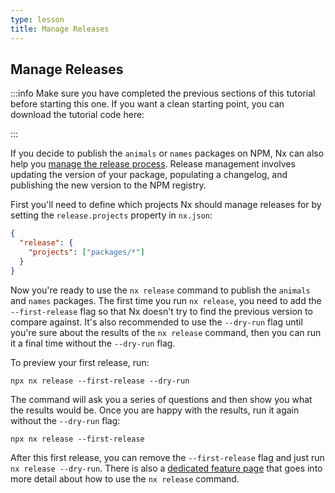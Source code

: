 ```yaml
---
type: lesson
title: Manage Releases
---
```



## Manage Releases

:::info
Make sure you have completed the previous sections of this tutorial before starting this one. If you want a clean starting point, you can download the tutorial code here:

<div class="my-5">
  <DownloadButton client:load></DownloadButton>
</div>
:::

If you decide to publish the `animals` or `names` packages on NPM, Nx can also help you [manage the release process](/features/manage-releases). Release management involves updating the version of your package, populating a changelog, and publishing the new version to the NPM registry.

First you'll need to define which projects Nx should manage releases for by setting the `release.projects` property in `nx.json`:

```json {% fileName="nx.json" %}
{
  "release": {
    "projects": ["packages/*"]
  }
}
```

Now you're ready to use the `nx release` command to publish the `animals` and `names` packages. The first time you run `nx release`, you need to add the `--first-release` flag so that Nx doesn't try to find the previous version to compare against. It's also recommended to use the `--dry-run` flag until you're sure about the results of the `nx release` command, then you can run it a final time without the `--dry-run` flag.

To preview your first release, run:

```shell
npx nx release --first-release --dry-run
```

The command will ask you a series of questions and then show you what the results would be. Once you are happy with the results, run it again without the `--dry-run` flag:

```shell
npx nx release --first-release
```

After this first release, you can remove the `--first-release` flag and just run `nx release --dry-run`. There is also a [dedicated feature page](/features/manage-releases) that goes into more detail about how to use the `nx release` command.
